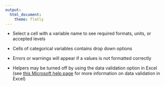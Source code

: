 ```yaml
---
output:
  html_document:
    theme: flatly
---
```


- Select a cell with a variable name to see required formats, units, or accepted levels

- Cells of categorical variables contains drop down options  

- Errors or warnings will appear if a values is not formatted correctly  

- Helpers may be turned off by using the data validation option in Excel (see [this Microsoft help page](https://support.microsoft.com/en-us/office/apply-data-validation-to-cells-29fecbcc-d1b9-42c1-9d76-eff3ce5f7249) for more information on data validation in Excel)